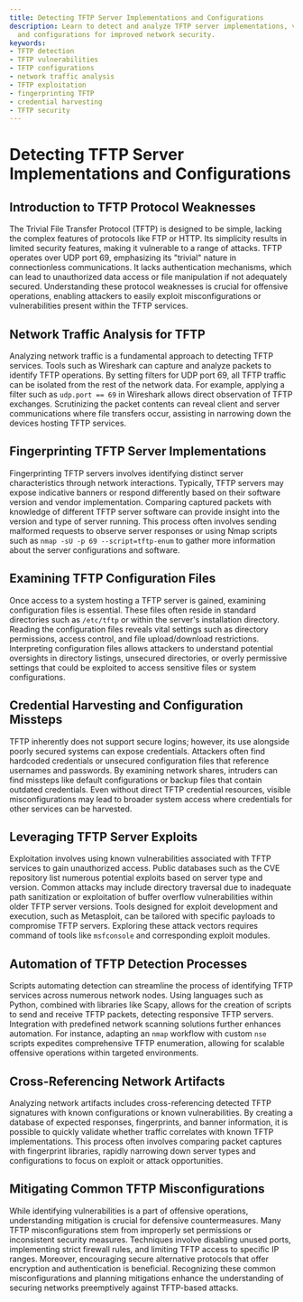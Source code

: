 ```yaml
---
title: Detecting TFTP Server Implementations and Configurations
description: Learn to detect and analyze TFTP server implementations, vulnerabilities,
  and configurations for improved network security.
keywords:
- TFTP detection
- TFTP vulnerabilities
- TFTP configurations
- network traffic analysis
- TFTP exploitation
- fingerprinting TFTP
- credential harvesting
- TFTP security
---
```


# Detecting TFTP Server Implementations and Configurations

## Introduction to TFTP Protocol Weaknesses

The Trivial File Transfer Protocol (TFTP) is designed to be simple, lacking the complex features of protocols like FTP or HTTP. Its simplicity results in limited security features, making it vulnerable to a range of attacks. TFTP operates over UDP port 69, emphasizing its "trivial" nature in connectionless communications. It lacks authentication mechanisms, which can lead to unauthorized data access or file manipulation if not adequately secured. Understanding these protocol weaknesses is crucial for offensive operations, enabling attackers to easily exploit misconfigurations or vulnerabilities present within the TFTP services.

## Network Traffic Analysis for TFTP

Analyzing network traffic is a fundamental approach to detecting TFTP services. Tools such as Wireshark can capture and analyze packets to identify TFTP operations. By setting filters for UDP port 69, all TFTP traffic can be isolated from the rest of the network data. For example, applying a filter such as `udp.port == 69` in Wireshark allows direct observation of TFTP exchanges. Scrutinizing the packet contents can reveal client and server communications where file transfers occur, assisting in narrowing down the devices hosting TFTP services.

## Fingerprinting TFTP Server Implementations

Fingerprinting TFTP servers involves identifying distinct server characteristics through network interactions. Typically, TFTP servers may expose indicative banners or respond differently based on their software version and vendor implementation. Comparing captured packets with knowledge of different TFTP server software can provide insight into the version and type of server running. This process often involves sending malformed requests to observe server responses or using Nmap scripts such as `nmap -sU -p 69 --script=tftp-enum` to gather more information about the server configurations and software.

## Examining TFTP Configuration Files

Once access to a system hosting a TFTP server is gained, examining configuration files is essential. These files often reside in standard directories such as `/etc/tftp` or within the server's installation directory. Reading the configuration files reveals vital settings such as directory permissions, access control, and file upload/download restrictions. Interpreting configuration files allows attackers to understand potential oversights in directory listings, unsecured directories, or overly permissive settings that could be exploited to access sensitive files or system configurations.

## Credential Harvesting and Configuration Missteps

TFTP inherently does not support secure logins; however, its use alongside poorly secured systems can expose credentials. Attackers often find hardcoded credentials or unsecured configuration files that reference usernames and passwords. By examining network shares, intruders can find missteps like default configurations or backup files that contain outdated credentials. Even without direct TFTP credential resources, visible misconfigurations may lead to broader system access where credentials for other services can be harvested.

## Leveraging TFTP Server Exploits

Exploitation involves using known vulnerabilities associated with TFTP services to gain unauthorized access. Public databases such as the CVE repository list numerous potential exploits based on server type and version. Common attacks may include directory traversal due to inadequate path sanitization or exploitation of buffer overflow vulnerabilities within older TFTP server versions. Tools designed for exploit development and execution, such as Metasploit, can be tailored with specific payloads to compromise TFTP servers. Exploring these attack vectors requires command of tools like `msfconsole` and corresponding exploit modules.

## Automation of TFTP Detection Processes

Scripts automating detection can streamline the process of identifying TFTP services across numerous network nodes. Using languages such as Python, combined with libraries like Scapy, allows for the creation of scripts to send and receive TFTP packets, detecting responsive TFTP servers. Integration with predefined network scanning solutions further enhances automation. For instance, adapting an `nmap` workflow with custom `nse` scripts expedites comprehensive TFTP enumeration, allowing for scalable offensive operations within targeted environments.

## Cross-Referencing Network Artifacts

Analyzing network artifacts includes cross-referencing detected TFTP signatures with known configurations or known vulnerabilities. By creating a database of expected responses, fingerprints, and banner information, it is possible to quickly validate whether traffic correlates with known TFTP implementations. This process often involves comparing packet captures with fingerprint libraries, rapidly narrowing down server types and configurations to focus on exploit or attack opportunities.

## Mitigating Common TFTP Misconfigurations

While identifying vulnerabilities is a part of offensive operations, understanding mitigation is crucial for defensive countermeasures. Many TFTP misconfigurations stem from improperly set permissions or inconsistent security measures. Techniques involve disabling unused ports, implementing strict firewall rules, and limiting TFTP access to specific IP ranges. Moreover, encouraging secure alternative protocols that offer encryption and authentication is beneficial. Recognizing these common misconfigurations and planning mitigations enhance the understanding of securing networks preemptively against TFTP-based attacks.
